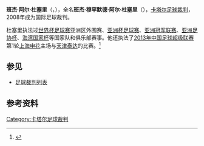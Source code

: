 {{noteTA
|G1=足球
}}
{{Infobox football official
| name                = 班杰·阿尔·杜塞里<br>{{rtl-lang|ar|بنجر الدوسري}}
| fullname            = 班杰·穆罕默德·阿尔·杜塞里<br>{{rtl-lang|ar|بنجر محمد الدوسري}}
| dateofbirth         = {{birth date and age|1981|8|8|}}
| cityofbirth         = 
| countryofbirth      = {{QAT}}
| death_date          = 
| death_place         = 
| otheroccupation     = 
| years               = ?–
| league              = [[卡塔尔星级足球联赛|卡塔尔星级足球联赛]]
| role                = [[足球裁判|裁判]]
| internationalyears  = 2008–
| confederation       = [[FIFA|FIFA]]
| internationalrole   = [[足球裁判|裁判]]
}}

'''班杰·阿尔·杜塞里'''（{{lang-ar|بنجر الدوسري|Banjar Al-Dosari}}，{{bd|1981年|8月8日}}），全名'''班杰·穆罕默德·阿尔·杜塞里'''（{{lang-ar|بنجر محمد الدوسري|Banjar Mohammed Al Dosari}}），[[卡塔尔|卡塔尔]][[足球裁判|足球裁判]]，2008年成为国际足球裁判。

杜塞里执法过[[世界杯足球赛|世界杯足球赛]]亚洲区外围赛、[[亚洲杯足球赛|亚洲杯足球赛]]、[[亚洲冠军联赛|亚洲冠军联赛]]、[[亚洲足协杯|亚洲足协杯]]、[[海湾国家杯|海湾国家杯]]等国家队和俱乐部赛事。他还执法了[[2013年中国足球超级联赛|2013年中国足球超级联赛]]第1轮[[上海申花|上海申花]]主场与[[天津泰达|天津泰达]]的比赛。<ref>{{cite web|title=BANJAR AL DOSARI|url=http://de.soccerway.com/referees/banjari-mohammed-bj-al-dosari/116754/matches/|publisher=Soccerway|accessdate=2013-06-27|archive-date=2020-02-02|archive-url=https://web.archive.org/web/20200202061219/https://de.soccerway.com/referees/banjari-mohammed-bj-al-dosari/116754/matches/|dead-url=no}}</ref>

==参见==
* [[足球裁判列表|足球裁判列表]]

==参考资料==
{{reflist}}

{{2013年中国足球联赛裁判}}
{{DEFAULTSORT:Banjar Al-Dosari}}

[[Category:卡塔尔足球裁判|Category:卡塔尔足球裁判]]
{{qatar-bio-stub}}